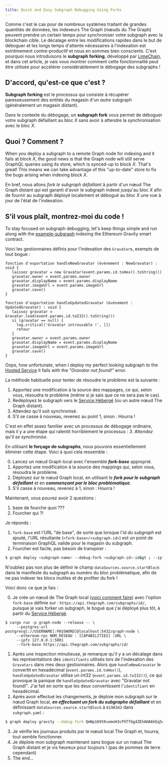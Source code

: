 ```yaml
---
title: Quick and Easy Subgraph Debugging Using Forks
---
```


Comme c'est le cas pour de nombreux systèmes traitant de grandes quantités de données, les indexeurs The Graph (nœuds du The Graph) peuvent prendre un certain temps pour synchroniser votre subgraph avec la blockchain cible. Le décalage entre les modifications rapides dans le but de déboguer et les longs temps d'attente nécessaires à l'indexation est extrêmement contre-productif et nous en sommes bien conscients. C'est pourquoi nous introduisons le **subgraph forking**, développé par [LimeChain](https://limechain.tech/), et dans cet article, je vais vous montrer comment cette fonctionnalité peut être utilisée pour accélérer considérablement le débogage des subgraphs !

## D'accord, qu'est-ce que c'est ?

**Subgraph forking** est le processus qui consiste à récupérer paresseusement des entités du magasin d'un _autre_ subgraph (généralement un magasin distant).

Dans le contexte du débogage, un **subgraph fork** vous permet de déboguer votre subgraph défaillant au bloc _X_ sans avoir à attendre la synchronisation avec le bloc _X_.

## Quoi ? Comment ?

When you deploy a subgraph to a remote Graph node for indexing and it fails at block _X_, the good news is that the Graph node will still serve GraphQL queries using its store, which is synced-up to block _X_. That's great! This means we can take advantage of this "up-to-date" store to fix the bugs arising when indexing block _X_.

En bref, nous allons _fork le subgraph défaillant_ à partir d'un nœud The Graph distant qui est garanti d'avoir le subgraph indexé jusqu'au bloc _X_ afin de fournir au subgraph déployé localement et débogué au bloc _X_ une vue à jour de l'état de l'indexation.

## S'il vous plaît, montrez-moi du code !

To stay focused on subgraph debugging, let's keep things simple and run along with the [example-subgraph](https://github.com/graphprotocol/graph-tooling/tree/main/examples/ethereum-gravatar) indexing the Ethereum Gravity smart contract.

Voici les gestionnaires définis pour l'indexation des `Gravatar`s, exempts de tout bogue :

```tsx
fonction d'exportation handleNewGravatar (événement : NewGravatar) : void {
   laissez gravatar = new Gravatar(event.params.id.toHex().toString())
   gravatar.owner = event.params.owner
   gravatar.displayName = event.params.displayName
   gravatar.imageUrl = event.params.imageUrl
   gravatar.save()
}

fonction d'exportation handleUpdatedGravatar (événement : UpdatedGravatar) : void {
   laissez gravatar = Gravatar.load(event.params.id.toI32().toString())
   si (gravatar == null) {
     log.critical('Gravatar introuvable !', [])
     retour
   }
   gravatar.owner = event.params.owner
   gravatar.displayName = event.params.displayName
   gravatar.imageUrl = event.params.imageUrl
   gravatar.save()
}
```

Oops, how unfortunate, when I deploy my perfect looking subgraph to the [Hosted Service](https://thegraph.com/hosted-service/) it fails with the _"Gravatar not found!"_ error.

La méthode habituelle pour tenter de résoudre le problème est la suivante :

1. Apportez une modification à la source des mappages, ce qui, selon vous, résoudra le problème (même si je sais que ce ne sera pas le cas).
2. Redéployez le subgraph vers le [Service Hébergé](https://thegraph.com/hosted-service/) (ou un autre nœud The Graph distant).
3. Attendez qu’il soit synchronisé.
4. S'il se casse à nouveau, revenez au point 1, sinon : Hourra !

C'est en effet assez familier avec un processus de débogage ordinaire, mais il y a une étape qui ralentit horriblement le processus : _3. Attendez qu'il se synchronise._

En utilisant **le forçage de subgraphs**, nous pouvons essentiellement éliminer cette étape. Voici à quoi cela ressemble :

0. Lancez un nœud Graph local avec l'ensemble **_fork-base_** approprié.
1. Apportez une modification à la source des mappings qui, selon vous, résoudra le problème.
2. Déployez sur le nœud Graph local, en utilisant le **_fork pour le subgraph défaillant_** et en **_commençant par le bloc problématique_**.
3. S'il casse à nouveau, revenez à 1, sinon : Hourra !

Maintenant, vous pouvez avoir 2 questions :

1. base de fourche quoi ???
2. Fourcher qui ?!

Je réponds :

1. `fork-base` est l'URL "de base", de sorte que lorsque l'_id du subgraph_ est ajouté, l'URL résultante (`<fork-base>/<subgraph-id>`) est un point de terminaison GraphQL valide pour le magasin du subgraph.
2. Fourcher est facile, pas besoin de transpirer :

```bash
$ graph deploy <subgraph-name> --debug-fork <subgraph-id>-id&gt ; --ipfs http://localhost:5001 --node http://localhost:8020
```

N'oubliez pas non plus de définir le champ `dataSources.source.startBlock` dans le manifeste du subgraph au numéro du bloc problématique, afin de ne pas indexer les blocs inutiles et de profiter du fork !

Voici donc ce que je fais :

0. Je crée un nœud de The Graph local ([voici comment faire](https://github.com/graphprotocol/graph-node#running-a-local-graph-node)) avec l'option `fork-base` définie sur : `https://api.thegraph.com/subgraphs/id/`, puisque je vais forker un subgraph, le bogué que j'ai déployé plus tôt, à partir du [Service Hébergé](https://thegraph.com/hosted-service/).

```
$ cargo run -p graph-node --release -- \
     --postgres-url postgresql://USERNAME[:PASSWORD]@localhost:5432/graph-node \
     --ethereum-rpc NOM_RÉSEAU : [CAPABILITIES] :URL \
     --ipfs 127.0.0.1:5001
     --fork-base https://api.thegraph.com/subgraphs/id/
```

1. Après une inspection minutieuse, je remarque qu'il y a un décalage dans les représentations des `identifiants` utilisés lors de l'indexation des `Gravatars` dans mes deux gestionnaires. Alors que `handleNewGravatar` le convertit en hexadécimal (`event.params.id.toHex()`), `handleUpdatedGravatar` utilise un int32 (`event.params.id.toI32()`), ce qui provoque la panique de `handleUpdatedGravatar` avec "Gravatar not found!". J'ai fait en sorte que les deux convertissent l'`identifiant` en hexadécimal.
2. Après avoir effectué les changements, je déploie mon subgraph sur le nœud Graph local, **_en effectuant un fork du subgraphe défaillant_** et en définissant `dataSources.source.startBlock` à `6190343` dans `subgraph.yaml` :

```bash
$ graph deploy gravity --debug-fork QmNp169tKvomnH3cPXTfGg4ZEhAHA6kEq5oy1XDqAxqHmW --ipfs http://localhost:5001 --node http://localhost:8020
```

3. Je vérifie les journaux produits par le nœud local The Graph et, hourra, tout semble fonctionner.
4. Je déploie mon subgraph maintenant sans bogue sur un nœud The Graph distant et je vis heureux pour toujours ! (pas de pommes de terre cependant)
5. The end...

